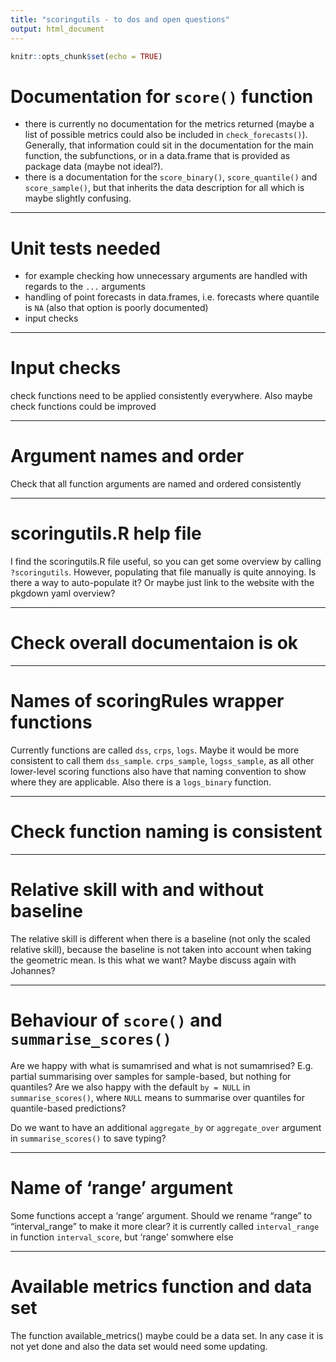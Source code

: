 ```yaml
---
title: "scoringutils - to dos and open questions"
output: html_document
---
```


```r
knitr::opts_chunk$set(echo = TRUE)
```

# Documentation for `score()` function

- there is currently no documentation for the metrics returned (maybe a list of possible metrics could also be included in `check_forecasts()`). Generally, that information could sit in the documentation for the main function, the subfunctions, or in a data.frame that is provided as package data (maybe not ideal?). 
- there is a documentation for the `score_binary()`, `score_quantile()` and `score_sample()`, but that inherits the data description for all which is maybe slightly confusing. 

---

# Unit tests needed

- for example checking how unnecessary arguments are handled with regards to the `...` arguments
- handling of point forecasts in data.frames, i.e. forecasts where quantile is `NA` (also that option is poorly documented)
- input checks

---

# Input checks

check functions need to be applied consistently everywhere. Also maybe check functions could be improved

---

# Argument names and order

Check that all function arguments are named and ordered consistently

---

# scoringutils.R help file

I find the scoringutils.R file useful, so you can get some overview by calling `?scoringutils`. However, populating that file manually is quite annoying. Is there a way to auto-populate it? Or maybe just link to the website with the pkgdown yaml overview? 

---

# Check overall documentaion is ok

---

# Names of scoringRules wrapper functions

Currently functions are called `dss`, `crps`, `logs`. Maybe it would be more consistent to call them `dss_sample`. `crps_sample`, `logss_sample`, as all other lower-level scoring functions also have that naming convention to show where they are applicable. Also there is a `logs_binary` function. 

---

# Check function naming is consistent

---

# Relative skill with and without baseline

The relative skill is different when there is a baseline (not only the scaled relative skill), because the baseline is not taken into account when taking the geometric mean. Is this what we want? Maybe discuss again with Johannes? 

---

# Behaviour of `score()` and `summarise_scores()`

Are we happy with what is sumamrised and what is not sumamrised? E.g. partial summarising over samples for sample-based, but nothing for quantiles? Are we also happy with the default `by = NULL` in `summarise_scores()`, where `NULL` means to summarise over quantiles for quantile-based predictions? 

Do we want to have an additional `aggregate_by` or `aggregate_over` argument in `summarise_scores()` to save typing?

---

# Name of 'range' argument

Some functions accept a 'range' argument. Should we rename "range" to "interval_range" to make it more clear? it is currently called `interval_range` in function `interval_score`, but 'range' somwhere else

---

# Available metrics function and data set

The function available_metrics() maybe could be a data set. In any case it is not yet done and also the data set would need some updating. 
